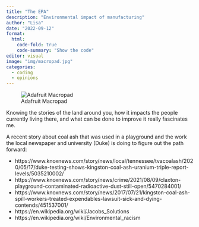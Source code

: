 ```yaml
---
title: "The EPA"
description: "Environmental impact of manufacturing"
author: "Lisa"
date: "2022-09-12"
format:
  html:
    code-fold: true
    code-summary: "Show the code"
editor: visual
image: "img/macropad.jpg"
categories:
  - coding
  - opinions
---
```


![Adafruit Macropad](img/macropad.jpg)


Knowing the stories of the land around you, how it impacts the people currently living there, and what can be done to improve it really fascinates me. 


A recent story about coal ash that was used in a playground and the work the local newspaper and university (Duke) is doing to figure out the path forward: 

 - https://www.knoxnews.com/story/news/local/tennessee/tvacoalash/2020/05/17/duke-testing-shows-kingston-coal-ash-uranium-triple-report-levels/5035210002/
 - https://www.knoxnews.com/story/news/crime/2021/08/09/claxton-playground-contaminated-radioactive-dust-still-open/5470284001/
 - https://www.knoxnews.com/story/news/2017/07/21/kingston-coal-ash-spill-workers-treated-expendables-lawsuit-sick-and-dying-contends/451537001/
 - https://en.wikipedia.org/wiki/Jacobs_Solutions
 - https://en.wikipedia.org/wiki/Environmental_racism
